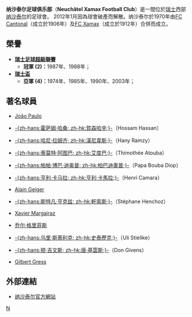 {{Football club infobox
| clubname   = 納沙泰爾<br />''Neuchâtel Xamax''
| image      = [[File:Neuchatel_Xamax.svg|160px]]
| fullname   = Neuchâtel Xamax FC
| nickname   = ''Xamax''
| founded    = 1970年
| ground     = [[Stade_de_la_Maladière|Stade de la Maladière]]
| city       = [[纳沙泰尔|纳沙泰尔]]
| capacity   = 12,000人
| chairman   = Christian Binggeli
| manager    = Joël Magnin
| league     = [[瑞士挑戰聯賽|瑞士挑戰聯賽]]
| season     = 2021–22
| position   = 挑戰聯，第 6 位
| pattern_la1=|pattern_b1=_xamax1011h|pattern_ra1=
| leftarm1=000000|body1=ff0000|rightarm1=000000|shorts1=000000|socks1=000000
| pattern_la2=|pattern_b2=_xamax1011a|pattern_ra2=
| leftarm2=FFFFFF|body2=FFFFFF|rightarm2=FFFFFF|shorts2=FFFFFF|socks2=FFFFFF
}} 
'''纳沙泰尔足球俱乐部'''（''' Neuchâtel Xamax Football Club'''）是一間位於[[瑞士|瑞士]]西部[[纳沙泰尔|纳沙泰尔]]的足球會。 2012年1月因為球會破產而解散。纳沙泰尔於1970年由[[FC_Cantonal|FC Cantonal]]（成立於1906年）及[[FC_Xamax|FC Xamax]]（成立於1912年）合併而成立。

== 榮譽 ==
* '''[[瑞士足球超級聯賽|瑞士足球超級聯賽]]'''
** '''冠軍 (2)：'''1987年、1988年；
* '''[[瑞士盃|瑞士盃]]'''
** '''亞軍 (4)：'''1974年、1985年、1990年、2003年；

== 著名球員 ==
* {{flagicon|Brazil}} [[João_Paulo_Daniel|João Paulo]]
* {{flagicon|Egypt}} [[霍萨姆·哈桑|-{zh-hans:霍萨姆·哈桑; zh-hk:賀森哈辛;}-]]（Hossam Hassan）
* {{flagicon|Egypt}} [[哈尼·拉姆齐|-{zh-hans:哈尼·拉姆齐; zh-hk:漢尼韋斯;}-]]（Hany Ramzy）
* {{flagicon|Cameroon}} [[蒂莫特·阿图巴|-{zh-hans:蒂莫特·阿图巴; zh-hk:艾度巴;}-]]（Thimothée Atouba）
* {{flagicon|Senegal}} [[帕帕·博巴·迪奥普|-{zh-hans:帕帕·博巴·迪奥普; zh-hk:柏巴迪奧普;}-]]（Papa Bouba Diop）
* {{flagicon|Senegal}} [[亨利·卡马拉|-{zh-hans:亨利·卡马拉; zh-hk:亨利·卡馬拉;}-]]（Henri Camara）
* {{flagicon|Switzerland}} [[Alain_Geiger|Alain Geiger]]
* {{flagicon|Switzerland}} [[斯特凡·亨克兹|-{zh-hans:斯特凡·亨克兹; zh-hk:軒索斯;}-]]（Stéphane Henchoz）
* {{flagicon|Switzerland}} [[Xavier_Margairaz|Xavier Margairaz]]
* {{flagicon|Australia}} [[乔尔·格里菲斯|乔尔·格里菲斯]]
* {{flagicon|Germany}} [[乌里·斯蒂利克|-{zh-hans:乌里·斯蒂利克; zh-hk:史泰歷克;}-]]（Uli Stielike）
* {{flagicon|Ireland}} [[顿·吉文斯|-{zh-hans:顿·吉文斯; zh-hk:唐·基雲斯;}-]]（Don Givens）
* {{flagicon|France}} [[Gilbert_Gress|Gilbert Gress]]

== 外部連結 ==
*{{fr icon}}{{de icon}} [https://web.archive.org/web/20060407082753/http://www.xamax.ch/ 纳沙泰尔官方網站]

{{Authority control}}
{{瑞士足球超級聯賽}}
[[Category:瑞士足球俱樂部|N]]